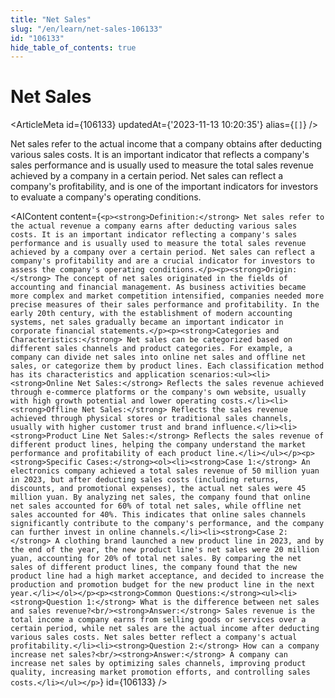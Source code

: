 ```yaml
---
title: "Net Sales"
slug: "/en/learn/net-sales-106133"
id: "106133"
hide_table_of_contents: true
---
```



# Net Sales

<ArticleMeta id={106133} updatedAt={'2023-11-13 10:20:35'} alias={`[]`} />
<div className='border-solid border-b border-t-0 my-4 border-[var(--ifm-color-gray-300)]' />

Net sales refer to the actual income that a company obtains after deducting various sales costs. It is an important indicator that reflects a company's sales performance and is usually used to measure the total sales revenue achieved by a company in a certain period. Net sales can reflect a company's profitability, and is one of the important indicators for investors to evaluate a company's operating conditions.

<AIContent content={`<p><strong>Definition:</strong> Net sales refer to the actual revenue a company earns after deducting various sales costs. It is an important indicator reflecting a company's sales performance and is usually used to measure the total sales revenue achieved by a company over a certain period. Net sales can reflect a company's profitability and are a crucial indicator for investors to assess the company's operating conditions.</p><p><strong>Origin:</strong> The concept of net sales originated in the fields of accounting and financial management. As business activities became more complex and market competition intensified, companies needed more precise measures of their sales performance and profitability. In the early 20th century, with the establishment of modern accounting systems, net sales gradually became an important indicator in corporate financial statements.</p><p><strong>Categories and Characteristics:</strong> Net sales can be categorized based on different sales channels and product categories. For example, a company can divide net sales into online net sales and offline net sales, or categorize them by product lines. Each classification method has its characteristics and application scenarios:<ul><li><strong>Online Net Sales:</strong> Reflects the sales revenue achieved through e-commerce platforms or the company's own website, usually with high growth potential and lower operating costs.</li><li><strong>Offline Net Sales:</strong> Reflects the sales revenue achieved through physical stores or traditional sales channels, usually with higher customer trust and brand influence.</li><li><strong>Product Line Net Sales:</strong> Reflects the sales revenue of different product lines, helping the company understand the market performance and profitability of each product line.</li></ul></p><p><strong>Specific Cases:</strong><ol><li><strong>Case 1:</strong> An electronics company achieved a total sales revenue of 50 million yuan in 2023, but after deducting sales costs (including returns, discounts, and promotional expenses), the actual net sales were 45 million yuan. By analyzing net sales, the company found that online net sales accounted for 60% of total net sales, while offline net sales accounted for 40%. This indicates that online sales channels significantly contribute to the company's performance, and the company can further invest in online channels.</li><li><strong>Case 2:</strong> A clothing brand launched a new product line in 2023, and by the end of the year, the new product line's net sales were 20 million yuan, accounting for 20% of total net sales. By comparing the net sales of different product lines, the company found that the new product line had a high market acceptance, and decided to increase the production and promotion budget for the new product line in the next year.</li></ol></p><p><strong>Common Questions:</strong><ul><li><strong>Question 1:</strong> What is the difference between net sales and sales revenue?<br/><strong>Answer:</strong> Sales revenue is the total income a company earns from selling goods or services over a certain period, while net sales are the actual income after deducting various sales costs. Net sales better reflect a company's actual profitability.</li><li><strong>Question 2:</strong> How can a company increase net sales?<br/><strong>Answer:</strong> A company can increase net sales by optimizing sales channels, improving product quality, increasing market promotion efforts, and controlling sales costs.</li></ul></p>`} id={106133} />
